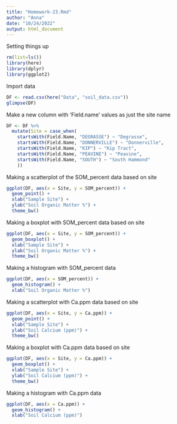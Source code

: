 ```yaml
---
title: "Homework-23.Rmd"
author: "Anna"
date: "10/24/2022"
output: html_document
---
```


Setting things up
```r
rm(list=ls())
library(here)
library(dplyr)
library(ggplot2)
```

Import data
```r
DF <- read.csv(here("Data", "soil_data.csv"))
glimpse(DF)
```

Make a new column with 'Field.name' values as just the site name
```r
DF <- DF %>%
  mutate(Site = case_when(
    startsWith(Field.Name, "DEGRASSE") ~ "Degrasse", 
    startsWith(Field.Name, "DONNERVILLE") ~ "Donnerville", 
    startsWith(Field.Name, "KIP") ~ "Kip Tract", 
    startsWith(Field.Name, "PEAVINE") ~ "Peavine", 
    startsWith(Field.Name, "SOUTH") ~ "South Hammond"
    ))
```


Making a scatterplot of the SOM_percent data based on site
```r
ggplot(DF, aes(x = Site, y = SOM_percent)) +
  geom_point() +
  xlab("Sample Site") +
  ylab("Soil Organic Matter %") +
  theme_bw()
```

Making a boxplot with SOM_percent data based on site
```r
ggplot(DF, aes(x = Site, y = SOM_percent)) +
  geom_boxplot() +
  xlab("Sample Site") +
  ylab("Soil Organic Matter %") +
  theme_bw()
```

Making a histogram with SOM_percent data
```r
ggplot(DF, aes(x = SOM_percent)) +
  geom_histogram() +
  xlab("Soil Organic Matter %")
```

Making a scatterplot with Ca.ppm data based on site
```r
ggplot(DF, aes(x = Site, y = Ca.ppm)) +
  geom_point() +
  xlab("Sample Site") +
  ylab("Soil Calcium (ppm)") +
  theme_bw()
```

Making a boxplot with Ca.ppm data based on site
```r
ggplot(DF, aes(x = Site, y = Ca.ppm)) +
  geom_boxplot() +
  xlab("Sample Site") +
  ylab("Soil Calcium (ppm)") +
  theme_bw()
```

Making a histogram with Ca.ppm data
```r
ggplot(DF, aes(x = Ca.ppm)) +
  geom_histogram() +
  xlab("Soil Calcium (ppm)")
```

